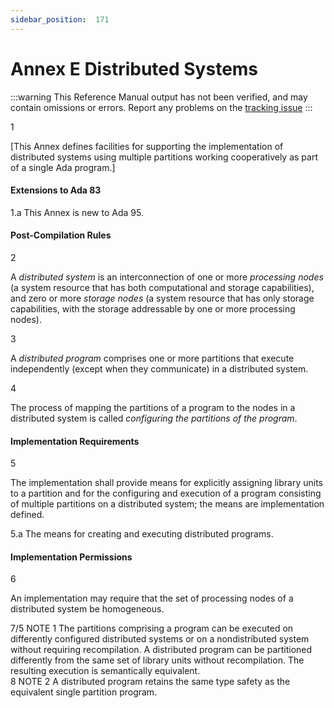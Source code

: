 ```yaml
---
sidebar_position:  171
---
```


# Annex E Distributed Systems

:::warning
This Reference Manual output has not been verified,
and may contain omissions or errors.
Report any problems on the [tracking issue](https://github.com/ada-lang-io/ada-lang-io/issues/20)
:::


<MarginText>1</MarginText>
<p>[This Annex defines facilities for supporting the implementation of distributed systems using multiple partitions working cooperatively as part of a single Ada program.] <br /></p>

<AnnotatedOnly>

#### Extensions to Ada 83

</AnnotatedOnly>
<AnnotatedOnly>
<MarginText>1.a</MarginText>
<Admonition type="aarm" aarm="note">
This Annex is new to Ada 95. <br /></Admonition>
</AnnotatedOnly>


#### Post-Compilation Rules

<MarginText>2</MarginText>
<p>A <em>distributed system</em> is an interconnection of one or more <em>processing nodes</em> (a system resource that has both computational and storage capabilities), and zero or more <em>storage nodes</em> (a system resource that has only storage capabilities, with the storage addressable by one or more processing nodes).<br /></p>

<MarginText>3</MarginText>
<p>A <em>distributed program</em> comprises one or more partitions that execute independently (except when they communicate) in a distributed system.<br /></p>

<MarginText>4</MarginText>
<p>The process of mapping the partitions of a program to the nodes in a distributed system is called <em>configuring the partitions of the program</em>. <br /></p>


#### Implementation Requirements

<MarginText>5</MarginText>
<p>The implementation shall provide means for explicitly assigning library units to a partition and for the configuring and execution of a program consisting of multiple partitions on a distributed system; the means are implementation defined. <br /></p>

<AnnotatedOnly>
<MarginText>5.a</MarginText>
<Admonition type="aarm" aarm="implementation-defined">
<strong></strong>The means for creating and executing distributed programs.<br /></Admonition>
</AnnotatedOnly>


#### Implementation Permissions

<MarginText>6</MarginText>
<p>An implementation may require that the set of processing nodes of a distributed system be homogeneous.<br /></p>

<AnnotatedOnly>
<MarginText>7/5</MarginText>
<MarginInfo items={["AI12-0440-1"]} />
<Admonition type="aarm" aarm="note">
NOTE 1   The partitions comprising a program can be executed on differently configured distributed systems or on a nondistributed system without requiring recompilation. A distributed program can be partitioned differently from the same set of library units without recompilation. The resulting execution is semantically equivalent.<br /></Admonition>
</AnnotatedOnly>

<AnnotatedOnly>
<MarginText>8</MarginText>
<Admonition type="aarm" aarm="note">
NOTE 2   A distributed program retains the same type safety as the equivalent single partition program.<br /></Admonition>
</AnnotatedOnly>

